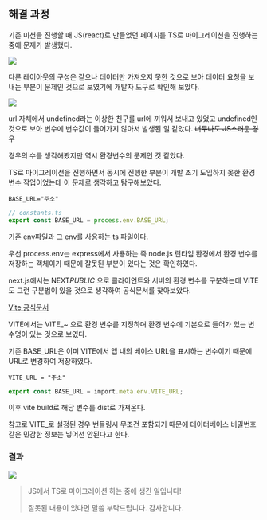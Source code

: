 ## 해결 과정

기존 미션을 진행할 때 JS(react)로 만들었던 페이지를 TS로 마이그레이션을 진행하는 중에 문제가 발생했다.

![](/images/2024-06-14/image-1.png)

다른 레이아웃의 구성은 같으나 데이터만 가져오지 못한 것으로 보아 데이터 요청을 보내는 부분이 문제인 것으로 보였기에 개발자 도구로 확인해 보았다.

![](/images/2024-06-14/image-2.png)

url 자체에서 undefined라는 이상한 친구를 url에 끼워서 보내고 있었고 undefined인 것으로 보아 변수에 변수값이 들어가지 않아서 발생된 일 같았다. <s>너무나도 JS스러운 경우</s>

경우의 수를 생각해봤지만 역시 환경변수의 문제인 것 같았다.

TS로 마이그레이션을 진행하면서 동시에 진행한 부분이 개발 초기 도입하지 못한 환경 변수 작업이었는데 이 문제로 생각하고 탐구해보았다.

```env
BASE_URL="주소"
```

```ts
// constants.ts
export const BASE_URL = process.env.BASE_URL;
```

기존 env파일과 그 env를 사용하는 ts 파일이다.

우선 process.env는 express에서 사용하는 즉 node.js 런타임 환경에서 환경 변수를 저장하는 객체이기 때문에 잘못된 부분이 있다는 것은 확인하였다.

next.js에서는 NEXT*PUBLIC* 으로 클라이언트와 서버의 환경 변수를 구분하는데 VITE도 그런 구분법이 있을 것으로 생각하여 공식문서를 찾아보았다.

<a href="https://ko.vitejs.dev/guide/env-and-mode">Vite 공식문서</a>

VITE에서는 VITE\_~ 으로 환경 변수를 지정하며 환경 변수에 기본으로 들어가 있는 변수명이 있는 것으로 보였다.

기존 BASE_URL은 이미 VITE에서 앱 내의 베이스 URL을 표시하는 변수이기 때문에 URL로 변경하여 저장하였다.

```env
VITE_URL = "주소"
```

```ts
export const BASE_URL = import.meta.env.VITE_URL;
```

이후 vite build로 해당 변수를 dist로 가져온다.

참고로 VITE\_로 설정된 경우 번들링시 무조건 포함되기 때문에 데이터베이스 비밀번호 같은 민감한 정보는 넣어선 안된다고 한다.

### 결과

![](/images/2024-06-14/image.png)

> JS에서 TS로 마이그레이션 하는 중에 생긴 일입니다!
>
> 잘못된 내용이 있다면 말씀 부탁드립니다. 감사합니다.
